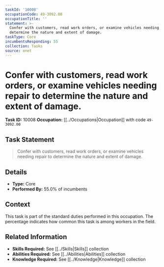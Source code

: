 ```yaml
---
taskId: '10008'
occupationCode: 49-3092.00
occupationTitle: ''
statement: >-
  Confer with customers, read work orders, or examine vehicles needing repair to
  determine the nature and extent of damage.
taskType: Core
incumbentsResponding: 55
collection: Tasks
source: onet
---
```

# Confer with customers, read work orders, or examine vehicles needing repair to determine the nature and extent of damage.

**Task ID:** 10008
**Occupation:** [[../Occupations|Occupation]] with code `49-3092.00`

## Task Statement

> Confer with customers, read work orders, or examine vehicles needing repair to determine the nature and extent of damage.

## Details

- **Type:** Core
- **Performed By:** 55.0% of incumbents

## Context

This task is part of the standard duties performed in this occupation. The percentage indicates how common this task is among workers in the field.

## Related Information

- **Skills Required:** See [[../Skills|Skills]] collection
- **Abilities Required:** See [[../Abilities|Abilities]] collection
- **Knowledge Required:** See [[../Knowledge|Knowledge]] collection
